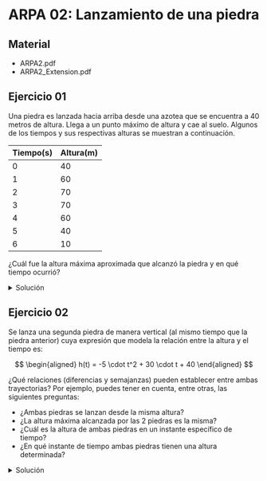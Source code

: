 
# ARPA 02: Lanzamiento de una piedra

## Material

- <ExternalLink href='/inacap/mvfm01/docs/ARPA12.pdf'>ARPA2.pdf</ExternalLink>
- <ExternalLink href='/inacap/mvfm01/docs/ARPA12_Extension.pdf'>ARPA2_Extension.pdf</ExternalLink>

## Ejercicio 01
Una piedra es lanzada hacia arriba desde una azotea que se encuentra a 40 metros de altura. Llega a un punto máximo de altura y cae al suelo. Algunos de los tiempos y sus respectivas alturas se muestran a continuación.

|Tiempo(s)|Altura(m)|
|---|---|
|0|40|
|1|60|
|2|70|
|3|70|
|4|60|
|5|40|
|6|10|

¿Cuál fue la altura máxima aproximada que alcanzó la piedra y en qué tiempo ocurrió?

<details>
    <summary>Solución</summary>
<br/>
<img
	src="/inacap/mvfm01/images/fig23.png"
	style={{ display: 'block', margin: '0 auto', width:'60%'}}
/>
<br/>

Se obtiene el modelo:

$$
\begin{aligned}
    f(x) = -5 \cdot x^2 + 25 \cdot x + 40
\end{aligned}
$$

Donde $x$ es el tiempo (s) y $f(t)$ es la altura (m) alcanzada por la piedra.

- Se calcula el vértice utilizando el comando `Extremo(f)`

<img
	src="/inacap/mvfm01/images/fig24.png"
	style={{ display: 'block', margin: '0 auto', width:'40%'}}
/>
<br/>

<img
	src="/inacap/mvfm01/images/fig25.svg"
	style={{ display: 'block', margin: '0 auto', width:'100%'}}
/>
<br/>

$\therefore$ La altura máxima que alcanzó la piedra fue de $71,25$ metros, a los $2,5$ segundos después de haberla lanzado.
</details>

## Ejercicio 02

Se lanza una segunda piedra de manera vertical (al mismo tiempo que la piedra anterior) cuya expresión que modela la relación entre la altura y el tiempo es:

$$
\begin{aligned}
    h(t) = -5 \cdot t^2 + 30 \cdot  t + 40
\end{aligned}
$$

¿Qué relaciones (diferencias y semajanzas) pueden establecer entre ambas trayectorias? Por ejemplo, puedes tener en cuenta, entre otras, las siguientes preguntas:

- ¿Ambas piedras se lanzan desde la misma altura?
- ¿La altura máxima alcanzada por las 2 piedras es la misma?
- ¿Cuál es la altura de ambas piedras en un instante específico de tiempo?
- ¿En qué instante de tiempo ambas piedras tienen una altura determinada?

<details>
    <summary>Solución</summary>

La forma general de la ecuación cuadrática es:

$$
\begin{aligned}
    f(x) = a \cdot x^2 + b \cdot x + c
\end{aligned}
$$

En el contexto del un **lanzamiento vertical de un objeto** bajo la influencia de la gravedad, las variables y constantes se pueden interpretar de la siguiente manera:

|Variable|Significado en el lanzamiento del objeto|
|---|---|
|$f(x)$| altura del objeto en un tiempo $x$|
|$x$|tiempo transcurrido desde el lanzamiento|
|$a$|factor relacionado con la aceleración|
|$b$|velocidad inicial del objeto|
|$c$|altura inicial del objeto|

Se comparan los 2 modelos:

|Ejercicio|Modelo|
|---|---|
|01|$f(t) = -5 \cdot t^2 + 25 \cdot t + 40$|
|02|$h(t) = -5 \cdot t^2 + 30 \cdot t + 40$|

<img
	src="/inacap/mvfm01/images/fig26.png"
	style={{ display: 'block', margin: '0 auto', width:'50%'}}
/>
<br/>

<img
	src="/inacap/mvfm01/images/fig27.svg"
	style={{ display: 'block', margin: '0 auto', width:'100%'}}
/>
<br/>

|Modelo|altura inicial \[m\]|altura máx \[m\]|Altura [m] a los 5seg|velocidad incial \[m/s\]|tiempo de vuelo \[s\]|
|---|---|---|---|---|---|
|$f(t)$|40|71,25|40|25|6,27|
|$h(t)$|40|85   |65|30|7,12|

- Ambas piedras se lanzan desde la **misma altura**: 40 \[m\].
- La **altura máxima** alcanzada por las 2 piedras es **distinta**:
	- $f(t)$: 71,25\[m\], a los 2,5\[s\] después del lanzamiento.
	- $h(t)$: 85[m], a los 3\[s\] después del lanzamiento.
- La **altura** de las piedras a los **5 segundos** después del lanzamiento es:
	- $f(t)$: 40\[m\] a los 5\[s\] después del lanzamiento.
	- $h(t)$: 65\[m\] a los 5\[s\] después del lanzamiento.
- Ambas piedras tienen una altura 0 transcurrido su **tiempo de vuelo**:
	- $f(t)$: tiempo de vuelo 6,27\[s\].
	- $h(t)$: tiempo de vuelo 7,12\[s\].
</details>
